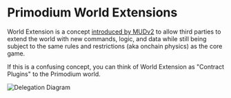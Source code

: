 # Primodium World Extensions

World Extension is a concept [introduced by MUDv2](https://mud.dev/guides/extending-a-world) to allow third parties
to extend the world with new commands, logic, and data while still
being subject to the same rules and restrictions (aka onchain physics)
as the core game.

If this is a confusing concept, you can think of World Extension
as "Contract Plugins" to the Primodium world.

![Delegation Diagram](../public/delegation/delegation.svg)
